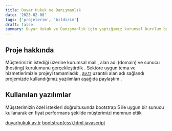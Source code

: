 ```yaml
---
title: Duyar Hukuk ve Danışmanlık
date: '2023-02-08'
tags: ['projelerim', 'bildirim']
draft: false
summary: Duyar Hukuk ve Danışmanlık için yaptığımız kurumsal kurulum başarıyla tamamlandı.
---
```


## Proje hakkında

Müşterimizin istediği üzerine kurumsal mail , alan adı (domain) ve sunucu (hosting) kurulumunu gerçekleştirdik . Sektöre uygun tema ve hizmetlerimizle projeyi tamamladık , [av.tr](https://www.duyarhukuk.av.tr) uzantılı alan adı sağlandı
projemizde kullandığımız yazılımları aşağıda paylaştım .

## Kullanılan yazılımlar

Müşsterimizin özel istekleri doğrultusunda bootstrap 5 ile uygun bir sunucu kullanarak en fiyat performans şekilde müşterimizi memnun ettik

[duyarhukuk.av.tr](https://www.duyarhukuk.av.tr) [bootstrap(css),html,javascript](/blog/duyarhukuk)
